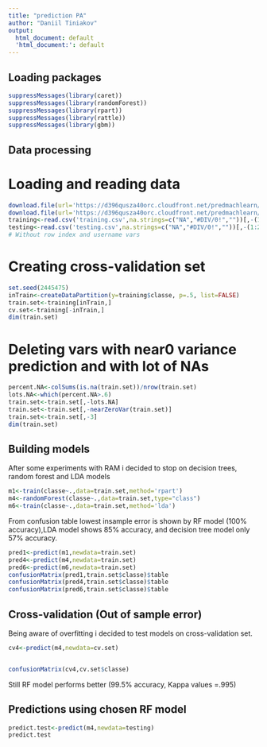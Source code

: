 ```yaml
---
title: "prediction PA"
author: "Daniil Tiniakov"
output:
  html_document: default
  'html_document:': default
---
```

## Loading packages
```r
suppressMessages(library(caret))
suppressMessages(library(randomForest))
suppressMessages(library(rpart))
suppressMessages(library(rattle))
suppressMessages(library(gbm))

```

## Data processing
# Loading and reading data
```r
download.file(url='https://d396qusza40orc.cloudfront.net/predmachlearn/pml-training.csv',destfile = 'training.csv')
download.file(url='https://d396qusza40orc.cloudfront.net/predmachlearn/pml-testing.csv',destfile='testing.csv')
training<-read.csv('training.csv',na.strings=c("NA","#DIV/0!",""))[,-(1:2)]
testing<-read.csv('testing.csv',na.strings=c("NA","#DIV/0!",""))[,-(1:2)]
# Without row index and username vars
```

# Creating cross-validation set
```r
set.seed(2445475)
inTrain<-createDataPartition(y=training$classe, p=.5, list=FALSE)
train.set<-training[inTrain,]
cv.set<-training[-inTrain,]
dim(train.set)
```
# Deleting vars with near0 variance prediction and with lot of NAs

```r
percent.NA<-colSums(is.na(train.set))/nrow(train.set)
lots.NA<-which(percent.NA>.6)
train.set<-train.set[,-lots.NA]
train.set<-train.set[,-nearZeroVar(train.set)]
train.set<-train.set[,-3]
dim(train.set)
```

## Building models
After some experiments with RAM i decided to stop on decision trees, random forest and LDA models
```r
m1<-train(classe~.,data=train.set,method='rpart')
m4<-randomForest(classe~.,data=train.set,type="class")
m6<-train(classe~.,data=train.set,method='lda')
```
From confusion table lowest insample error is shown by RF model (100% accuracy),LDA model shows 85% accuracy, and decision tree model only 57% accuracy.
```r
pred1<-predict(m1,newdata=train.set)
pred4<-predict(m4,newdata=train.set)
pred6<-predict(m6,newdata=train.set)
confusionMatrix(pred1,train.set$classe)$table
confusionMatrix(pred4,train.set$classe)$table
confusionMatrix(pred6,train.set$classe)$table

```

## Cross-validation (Out of sample error)
Being aware of overfitting i decided to test models on cross-validation set.

```r
cv4<-predict(m4,newdata=cv.set)


confusionMatrix(cv4,cv.set$classe)

```
Still RF model performs better (99.5% accuracy, Kappa values =.995)


## Predictions using chosen RF model
```r

predict.test<-predict(m4,newdata=testing)
predict.test
```
